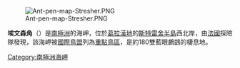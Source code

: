 [[Image:Ant-pen-map-Stresher.PNG|thumb]]

'''埃文森角'''（{{lang-en|Cape Evensen}}）是[[南極洲|南極洲]]的海岬，位於[[葛拉漢地|葛拉漢地]]的[[斯特雷舍半島|斯特雷舍半島]]西北岸，由[[法國|法國]]探險隊發現，該海岬被[[國際鳥盟|國際鳥盟]]列為[[重點鳥區|重點鳥區]]，是約180雙藍眼鸕鷀的棲息地。

{{coord|66|9|S|65|44|W|source:GNIS|display=title}} 
[[Category:南極洲海岬|Category:南極洲海岬]]